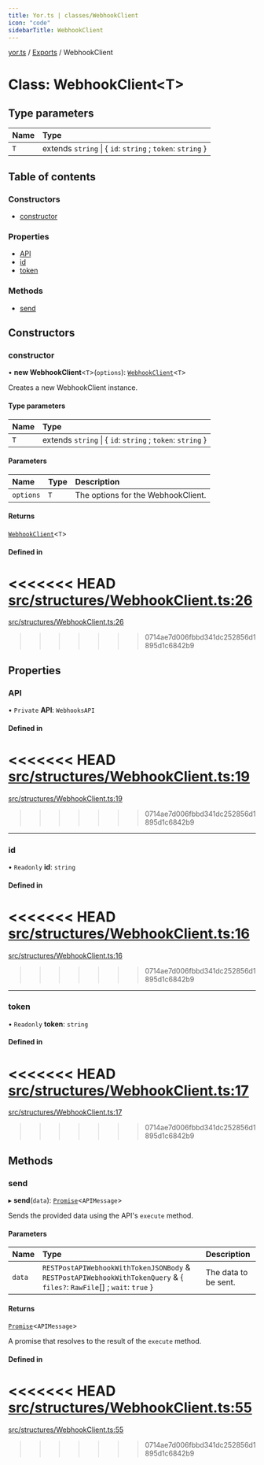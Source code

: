 ```yaml
---
title: Yor.ts | classes/WebhookClient
icon: "code"
sidebarTitle: WebhookClient
---
```

[yor.ts](../README) / [Exports](../modules) / WebhookClient

# Class: WebhookClient\<T\>

## Type parameters

| Name | Type |
| :------ | :------ |
| `T` | extends `string` \| \{ `id`: `string` ; `token`: `string`  } |

## Table of contents

### Constructors

- [constructor](WebhookClient#constructor)

### Properties

- [API](WebhookClient#api)
- [id](WebhookClient#id)
- [token](WebhookClient#token)

### Methods

- [send](WebhookClient#send)

## Constructors

### constructor

• **new WebhookClient**\<`T`\>(`options`): [`WebhookClient`](WebhookClient)\<`T`\>

Creates a new WebhookClient instance.

#### Type parameters

| Name | Type |
| :------ | :------ |
| `T` | extends `string` \| \{ `id`: `string` ; `token`: `string`  } |

#### Parameters

| Name | Type | Description |
| :------ | :------ | :------ |
| `options` | `T` | The options for the WebhookClient. |

#### Returns

[`WebhookClient`](WebhookClient)\<`T`\>

#### Defined in

<<<<<<< HEAD
[src/structures/WebhookClient.ts:26](https://github.com/OreOreki/interactions.ts/blob/17758ff/src/structures/WebhookClient.ts#L26)
=======
[src/structures/WebhookClient.ts:26](https://github.com/OreOreki/yor.ts/blob/17758ff/src/structures/WebhookClient.ts#L26)
>>>>>>> 0714ae7d006fbbd341dc252856d1895d1c6842b9

## Properties

### API

• `Private` **API**: `WebhooksAPI`

#### Defined in

<<<<<<< HEAD
[src/structures/WebhookClient.ts:19](https://github.com/OreOreki/interactions.ts/blob/17758ff/src/structures/WebhookClient.ts#L19)
=======
[src/structures/WebhookClient.ts:19](https://github.com/OreOreki/yor.ts/blob/17758ff/src/structures/WebhookClient.ts#L19)
>>>>>>> 0714ae7d006fbbd341dc252856d1895d1c6842b9

___

### id

• `Readonly` **id**: `string`

#### Defined in

<<<<<<< HEAD
[src/structures/WebhookClient.ts:16](https://github.com/OreOreki/interactions.ts/blob/17758ff/src/structures/WebhookClient.ts#L16)
=======
[src/structures/WebhookClient.ts:16](https://github.com/OreOreki/yor.ts/blob/17758ff/src/structures/WebhookClient.ts#L16)
>>>>>>> 0714ae7d006fbbd341dc252856d1895d1c6842b9

___

### token

• `Readonly` **token**: `string`

#### Defined in

<<<<<<< HEAD
[src/structures/WebhookClient.ts:17](https://github.com/OreOreki/interactions.ts/blob/17758ff/src/structures/WebhookClient.ts#L17)
=======
[src/structures/WebhookClient.ts:17](https://github.com/OreOreki/yor.ts/blob/17758ff/src/structures/WebhookClient.ts#L17)
>>>>>>> 0714ae7d006fbbd341dc252856d1895d1c6842b9

## Methods

### send

▸ **send**(`data`): [`Promise`]( https://developer.mozilla.org/docs/Web/JavaScript/Reference/Global_Objects/Promise )\<`APIMessage`\>

Sends the provided data using the API's `execute` method.

#### Parameters

| Name | Type | Description |
| :------ | :------ | :------ |
| `data` | `RESTPostAPIWebhookWithTokenJSONBody` & `RESTPostAPIWebhookWithTokenQuery` & \{ `files?`: `RawFile`[] ; `wait`: ``true``  } | The data to be sent. |

#### Returns

[`Promise`]( https://developer.mozilla.org/docs/Web/JavaScript/Reference/Global_Objects/Promise )\<`APIMessage`\>

A promise that resolves to the result of the `execute` method.

#### Defined in

<<<<<<< HEAD
[src/structures/WebhookClient.ts:55](https://github.com/OreOreki/interactions.ts/blob/17758ff/src/structures/WebhookClient.ts#L55)
=======
[src/structures/WebhookClient.ts:55](https://github.com/OreOreki/yor.ts/blob/17758ff/src/structures/WebhookClient.ts#L55)
>>>>>>> 0714ae7d006fbbd341dc252856d1895d1c6842b9
